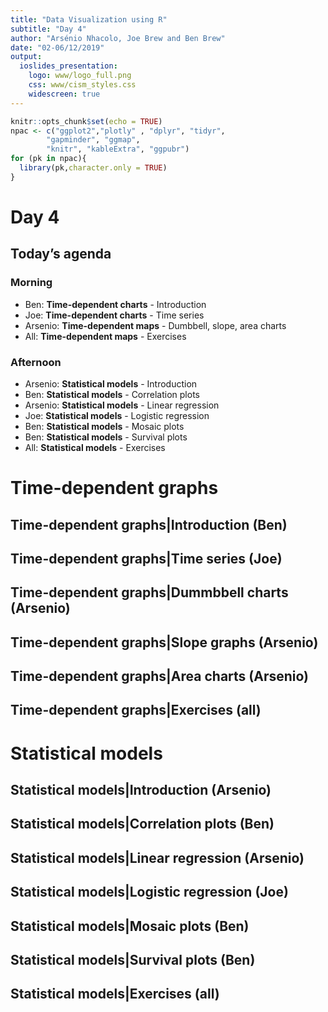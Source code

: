 ```yaml
---
title: "Data Visualization using R"
subtitle: "Day 4"
author: "Arsénio Nhacolo, Joe Brew and Ben Brew"
date: "02-06/12/2019"
output: 
  ioslides_presentation:
    logo: www/logo_full.png
    css: www/cism_styles.css
    widescreen: true
---
```


```r
knitr::opts_chunk$set(echo = TRUE)
npac <- c("ggplot2","plotly" , "dplyr", "tidyr", 
        "gapminder", "ggmap", 
        "knitr", "kableExtra", "ggpubr")
for (pk in npac){
  library(pk,character.only = TRUE)
}

```



# Day 4

## Today's agenda


### Morning

- Ben: **Time-dependent charts** - Introduction
- Joe: **Time-dependent charts** - Time series
- Arsenio: **Time-dependent maps** - Dumbbell, slope, area charts
- All: **Time-dependent maps** - Exercises

### Afternoon

- Arsenio: **Statistical models** - Introduction
- Ben: **Statistical models** - Correlation plots
- Arsenio: **Statistical models** - Linear regression 
- Joe: **Statistical models** - Logistic regression
- Ben: **Statistical models** - Mosaic plots
- Ben: **Statistical models** - Survival plots
- All: **Statistical models** - Exercises



# Time-dependent graphs

## Time-dependent graphs|Introduction (Ben)


## Time-dependent graphs|Time series (Joe)

## Time-dependent graphs|Dummbbell charts (Arsenio)

## Time-dependent graphs|Slope graphs (Arsenio)

## Time-dependent graphs|Area charts (Arsenio)

## Time-dependent graphs|Exercises (all)



# Statistical models

## Statistical models|Introduction (Arsenio)

## Statistical models|Correlation plots (Ben)

## Statistical models|Linear regression (Arsenio)

## Statistical models|Logistic regression (Joe)

## Statistical models|Mosaic plots (Ben)

## Statistical models|Survival plots (Ben)


## Statistical models|Exercises (all)


